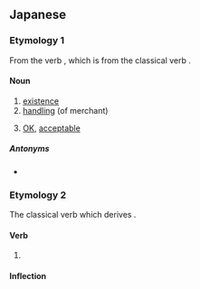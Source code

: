 ==Japanese==
{{ja-kanjitab|あ|alt=在り}}

===Etymology 1===
From the verb {{ja-r|有る|ある|to exist}}, which is from the classical verb {{ja-r|有り|あり}}.

====Noun====
{{ja-noun|あり}}

# [[existence]]
# [[handle|handling]] (of merchant)
# {{lb|ja|colloquial}} [[OK]], [[acceptable]]

=====Antonyms=====
* {{ja-r|無し|なし|gloss=[[nonexistence]], [[unavailable]], [[unacceptable]]}}

===Etymology 2===
The classical verb which derives {{ja-r|有る|ある}}.

====Verb====
{{ja-verb|type=irreg|あり}}

# {{alt form|ja|ある|tr=aru|from=classical}}

====Inflection====
{{ja-conj-bungo|あ|irreg-r}}

{{DEFAULTSORT:あり}}